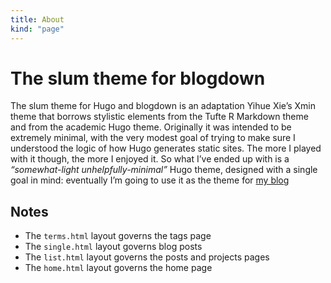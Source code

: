 ```yaml
---
title: About
kind: "page"
---
```


# The slum theme for blogdown

The slum theme for Hugo and blogdown is an adaptation Yihue Xie’s Xmin theme that borrows stylistic elements from the Tufte R Markdown theme and from the academic Hugo theme. Originally it was intended to be extremely minimal, with the very modest goal of trying to make sure I understood the logic of how Hugo generates static sites. The more I played with it though, the more I enjoyed it. So what I've ended up with is a *"somewhat-light unhelpfully-minimal"* Hugo theme, designed with a single goal in mind: eventually I'm going to use it as the theme for [my blog](https://djnavarro.net)

## Notes

- The `terms.html` layout governs the tags page
- The `single.html` layout governs blog posts
- The `list.html` layout governs the posts and projects pages
- The `home.html` layout governs the home page

